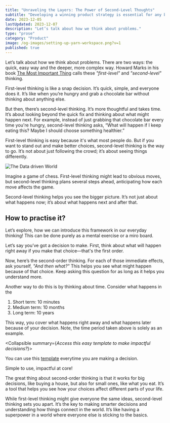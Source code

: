 ```yaml
---
title: "Unraveling the Layers: The Power of Second-Level Thoughts"
subtitle: "Developing a winning product strategy is essential for any business, regardless of size or industry."
date: 2023-12-05
lastUpdated: 2023-12-07
description: "Let’s talk about how we think about problems."
type: "prose"
category: "Product"
image: /og-images/setting-up-yarn-workspace.png?v=1
published: true
---
```

Let’s talk about how we think about problems. There are two ways: the quick, easy way and the deeper, more complex way. Howard Marks in his book [The Most Important Thing](https://www.goodreads.com/book/show/10454418-the-most-important-thing) calls these *"first-level"* and *"second-level"* thinking.

<Alert status="warning" title="The short falling of first-level thinking">

First-level thinking is like a snap decision. It’s quick, simple, and everyone does it. It’s like when you’re hungry and grab a chocolate bar without thinking about anything else.

</Alert>

But then, there’s second-level thinking. It’s more thoughtful and takes time. It’s about looking beyond the quick fix and thinking about what might happen next. For example, instead of just grabbing that chocolate bar every time you're hungry, second-level thinking asks, “What will happen if I keep eating this? Maybe I should choose something healthier.”


First-level thinking is easy because it's what most people do. But if you want to stand out and make better choices, second-level thinking is the way to go. It’s not about just following the crowd; it’s about seeing things differently.

![The Data driven World](value-of-second-order.png)


Imagine a game of chess. First-level thinking might lead to obvious moves, but second-level thinking plans several steps ahead, anticipating how each move affects the game.

Second-level thinking helps you see the bigger picture. It’s not just about what happens now; it’s about what happens next and after that. 

## How to practise it?

Let’s explore, how we can introduce this framework in our everyday thinking! This can be done purely as a mental exercise or a miro board. 

Let’s say you’ve got a decision to make. First, think about what will happen right away if you make that choice—that's the first order.

Now, here’s the second-order thinking. For each of those immediate effects, ask yourself, *"And then what?"* This helps you see what might happen because of that choice. Keep asking this question for as long as it helps you understand more.

Another way to do this is by thinking about time. Consider what happens in the 

1. Short term: 10 minutes
2. Medium term: 10 months
3. Long term: 10 years

This way, you cover what happens right away and what happens later because of your decision. Note, the time period taken above is solely as an example.

<Collapsible summary={<em>Access this easy template to make impactful decisions?</em>}>

You can use this [template](/second-order-thinking-template.pdf) everytime you are making a decision.

Simple to use, impactful at core!

</Collapsible>

The great thing about second-order thinking is that it works for big decisions, like buying a house, but also for small ones, like what you eat. It’s a tool that helps you see how your choices affect different parts of your life.

While first-level thinking might give everyone the same ideas, second-level thinking sets you apart. It’s the key to making smarter decisions and understanding how things connect in the world. It’s like having a superpower in a world where everyone else is sticking to the basics.